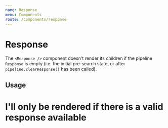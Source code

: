 ```yaml
---
name: Response
menu: Components
route: /components/response
---
```



# Response

The `<Response />` component doesn't render its children if the pipeline `Response`
is empty (i.e. the initial pre-search state, or after `pipeline.clearResponse()` has been called).

## Usage

<Playground>
    <Response>
        <h1>I'll only be rendered if there is a valid response available</h1>
    </Response>
</Playground>